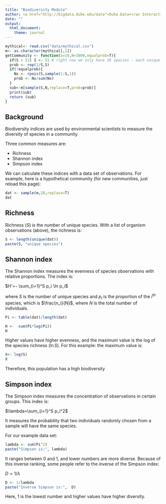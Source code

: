 ```yaml
---
title: "Biodiversity Module"
author: <a href="http://bigdata.duke.edu/data">Duke Data+</a> Interactive Environmental Data Team
date: ""
output: 
  html_document:
    theme: journal
---
```


```r
mythical<- read.csv("data/mythical.csv")
m<- as.character(mythical[,1])
getCommunity <- function(S=10,N=1000,equalprob=T){
  if(S > 51) S <- 51 # right now we only have 26 species - each unique letter in the alphabet
  prob <- rep(1/S,S)
  if(!equalprob){
    Nx <- rpois(S,sample(1:S,1))
    prob <- Nx/sum(Nx)    
  }
  sub<-m[sample(S,N,replace=T,prob=prob)]
  print(sub)
  return (sub)
}
```

## Background

Biodiversity indices are used by environmental scientists to measure the diversity of species in a community.

Three common measures are:

* Richness
* Shannon index
* Simpson index

We can calculate these indices with a data set of observations. For example, here is a hypothetical community (for new communities, just reload this page):

```r
dat <- sample(m,20,replace=T)
dat
```

## Richness

Richness ($S$) is the number of unique species. With a list of organism observations (above), the richness is:

```r
S <- length(unique(dat))
paste(S, "unique species")
```


## Shannon index

The Shannon index measures the evenness of species observations with relative proportions. The index is:

$H'=- \sum_{i=1}^S p_i \ln p_i$

where $S$ is the number of unique species and $p_i$ is the proportion of the $i^{th}$ species, which is $\frac{n_i}{N}$, where $N$ is the total number of individuals.


```r
Pi <- table(dat)/length(dat)

H <- -sum(Pi*log(Pi))
H
```

Higher values have higher evenness, and the maximum value is the log of the species richness ($\ln S$).   For this example: the maximum value is:

```r
X<- log(S)
X
```

Therefore, this population has a high biodiversity

## Simpson index

The Simpson index measures the concentration of observations in certain groups. This index is:

$\lambda=\sum_{i=1}^S p_i^2$

It measures the probability that two individuals randomly chosen from a sample will have the same species.

For our example data set:

```r
lambda <- sum(Pi^2)
paste("Simpson is:", lambda)
```

It ranges between 0 and 1, and lower numbers are more diverse. Because of this inverse ranking, some people refer to the inverse of the Simpson index:

$D = 1/\lambda$

```r
D <- 1/lambda
paste("Inverse Simpson is:",  D)
```

Here, 1 is the lowest number and higher values have higher diversity.


